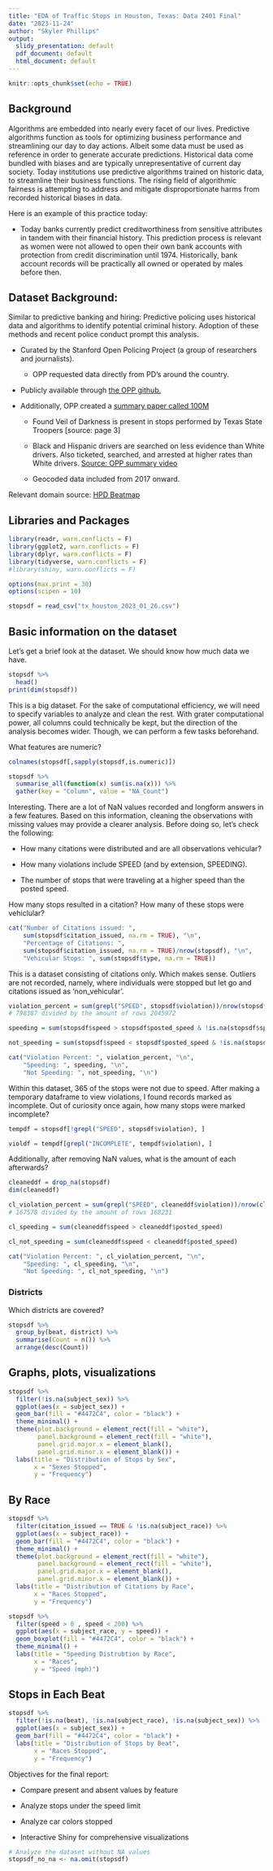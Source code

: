 ---
title: "EDA of Traffic Stops in Houston, Texas: Data 2401 Final"
date: "2023-11-24"
author: "Skyler Phillips"
output:
  slidy_presentation: default
  pdf_document: default
  html_document: default
---

```{r setup, include=FALSE}
knitr::opts_chunk$set(echo = TRUE)
```

## Background

Algorithms are embedded into nearly every facet of our lives. Predictive algorithms function as tools for optimizing business performance and streamlining our day to day actions. Albeit some data must be used as reference in order to generate accurate predictions. Historical data come bundled with biases and are typically unrepresentative of current day society. Today institutions use predictive algorithms trained on historic data, to streamline their business functions. The rising field of algorithmic fairness is attempting to address and mitigate disproportionate harms from recorded historical biases in data.

Here is an example of this practice today:

-   Today banks currently predict creditworthiness from sensitive attributes in tandem with their financial history. This prediction process is relevant as women were not allowed to open their own bank accounts with protection from credit discrimination until 1974. Historically, bank account records will be practically all owned or operated by males before then.

## Dataset Background:

Similar to predictive banking and hiring: Predictive policing uses historical data and algorithms to identify potential criminal history. Adoption of these methods and recent police conduct prompt this analysis.

-   Curated by the Stanford Open Policing Project (a group of researchers and journalists).

    -   OPP requested data directly from PD's around the country.

-   Publicly available through [the OPP github.](https://github.com/stanford-policylab/opp/blob/master/data_readme.md)

-   Additionally, OPP created a [summary paper called 100M](https://5harad.com/papers/100M-stops.pdf)

    -   Found Veil of Darkness is present in stops performed by Texas State Troopers [source: page 3]

    -   Black and Hispanic drivers are searched on less evidence than White drivers. Also ticketed, searched, and arrested at higher rates than White drivers. [Source: OPP summary video](https://youtu.be/iwOWcuFjNfw)

    -   Geocoded data included from 2017 onward.

Relevant domain source: [HPD Beatmap](https://www.houstontx.gov/police/pdfs/hpd_beat_map.pdf)

## Libraries and Packages

```{r}
library(readr, warn.conflicts = F)
library(ggplot2, warn.conflicts = F)
library(dplyr, warn.conflicts = F)
library(tidyverse, warn.conflicts = F)
#library(shiny, warn.conflicts = F)

options(max.print = 30)
options(scipen = 10)

stopsdf = read_csv("tx_houston_2023_01_26.csv")

```

## Basic information on the dataset

Let's get a brief look at the dataset. We should know how much data we have.

```{r}
stopsdf %>% 
  head()
print(dim(stopsdf))

```

This is a big dataset. For the sake of computational efficiency, we will need to specify variables to analyze and clean the rest. With grater computational power, all columns could technically be kept, but the direction of the analysis becomes wider. Though, we can perform a few tasks beforehand.

What features are numeric?

```{r}
colnames(stopsdf[,sapply(stopsdf,is.numeric)])
```

```{r}
stopsdf %>%
  summarise_all(function(x) sum(is.na(x))) %>%
  gather(key = "Column", value = "NA_Count") 
```

Interesting. There are a lot of NaN values recorded and longform answers in a few features. Based on this information, cleaning the observations with missing values may provide a clearer analysis. Before doing so, let's check the following:

-   How many citations were distributed and are all observations vehicular?

-   How many violations include SPEED (and by extension, SPEEDING).

-   The number of stops that were traveling at a higher speed than the posted speed.

How many stops resulted in a citation? How many of these stops were vehiclular?

```{r}
cat("Number of Citations issued: ", 
    sum(stopsdf$citation_issued, na.rm = TRUE), "\n",
    "Percentage of Citations: ", 
    sum(stopsdf$citation_issued, na.rm = TRUE)/nrow(stopsdf), "\n",
    "Vehicular Stops: ", sum(stopsdf$type, na.rm = TRUE))
```

This is a dataset consisting of citations only. Which makes sense. Outliers are not recorded, namely, where individuals were stopped but let go and citations issued as 'non_vehicular'.

```{r}
violation_percent = sum(grepl("SPEED", stopsdf$violation))/nrow(stopsdf)
# 798387 divided by the amount of rows 2045972

speeding = sum(stopsdf$speed > stopsdf$posted_speed & !is.na(stopsdf$speed) & !is.na(stopsdf$posted_speed))

not_speeding = sum(stopsdf$speed < stopsdf$posted_speed & !is.na(stopsdf$speed) & !is.na(stopsdf$posted_speed))

cat("Violation Percent: ", violation_percent, "\n",
    "Speeding: ", speeding, "\n",
    "Not Speeding: ", not_speeding, "\n")

```

Within this dataset, 365 of the stops were not due to speed. After making a temporary dataframe to view violations, I found records marked as incomplete. Out of curiosity once again, how many stops were marked incomplete?

```{r}
tempdf = stopsdf[!grepl("SPEED", stopsdf$violation), ]

violdf = tempdf[grepl("INCOMPLETE", tempdf$violation), ]
```

Additionally, after removing NaN values, what is the amount of each afterwards?

```{r}
cleaneddf = drop_na(stopsdf)
dim(cleaneddf) 

cl_violation_percent = sum(grepl("SPEED", cleaneddf$violation))/nrow(cleaneddf)
# 167578 divided by the amount of rows 168231

cl_speeding = sum(cleaneddf$speed > cleaneddf$posted_speed)

cl_not_speeding = sum(cleaneddf$speed < cleaneddf$posted_speed)

cat("Violation Percent: ", cl_violation_percent, "\n",
    "Speeding: ", cl_speeding, "\n",
    "Not Speeding: ", cl_not_speeding, "\n")

```

### Districts

Which districts are covered?

```{r}
stopsdf %>% 
  group_by(beat, district) %>% 
  summarise(Count = n()) %>% 
  arrange(desc(Count))
```

## Graphs, plots, visualizations

```{r}
stopsdf %>% 
  filter(!is.na(subject_sex)) %>% 
  ggplot(aes(x = subject_sex)) + 
  geom_bar(fill = "#4472C4", color = "black") + 
  theme_minimal() + 
  theme(plot.background = element_rect(fill = "white"),
        panel.background = element_rect(fill = "white"),
        panel.grid.major.x = element_blank(),
        panel.grid.minor.x = element_blank()) +
  labs(title = "Distribution of Stops by Sex",
       x = "Sexes Stopped",
       y = "Frequency")
```

## By Race

```{r}
stopsdf %>% 
  filter(citation_issued == TRUE & !is.na(subject_race)) %>% 
  ggplot(aes(x = subject_race)) + 
  geom_bar(fill = "#4472C4", color = "black") + 
  theme_minimal() + 
  theme(plot.background = element_rect(fill = "white"),
        panel.background = element_rect(fill = "white"),
        panel.grid.major.x = element_blank(),
        panel.grid.minor.x = element_blank()) +
  labs(title = "Distribution of Citations by Race",
       x = "Races Stopped",
       y = "Frequency")
```

```{r}
stopsdf %>% 
  filter(speed > 0 , speed < 200) %>% 
  ggplot(aes(x = subject_race, y = speed)) + 
  geom_boxplot(fill = "#4472C4", color = "black") + 
  theme_minimal() + 
  labs(title = "Speeding Distrubtion by Race",
       x = "Races",
       y = "Speed (mph)")
```

## Stops in Each Beat

```{r}
stopsdf %>% 
  filter(!is.na(beat), !is.na(subject_race), !is.na(subject_sex)) %>% 
  ggplot(aes(x = subject_sex)) + 
  geom_bar(fill = "#4472C4", color = "black") +
  labs(title = "Distribution of Stops by Beat",
       x = "Races Stopped",
       y = "Frequency")
```

Objectives for the final report:

-   Compare present and absent values by feature

-   Analyze stops under the speed limit

-   Analyze car colors stopped

-   Interactive Shiny for comprehensive visualizations

```{r}
# Analyze the dataset without NA values
stopsdf_no_na <- na.omit(stopsdf)
```
